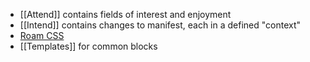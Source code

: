 - [[Attend]] contains fields of interest and enjoyment
- [[Intend]] contains changes to manifest, each in a defined "context"
- [Roam CSS]([[roam/css]])
- [[Templates]] for common blocks
